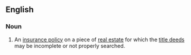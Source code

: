 ==English==

===Noun===
{{en-noun}}

# {{lb|en|US}} An [[insurance policy]] on a piece of [[real estate]] for which the [[title deeds]] may be incomplete or not properly searched.